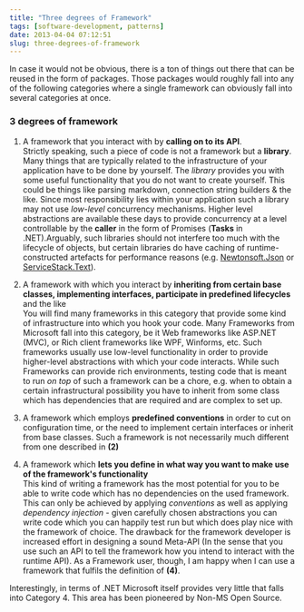 ```yaml
---
title: "Three degrees of Framework"
tags: [software-development, patterns]
date: 2013-04-04 07:12:51
slug: three-degrees-of-framework
---
```


In case it would not be obvious, there is a ton of things out there that can be reused in the form of packages. Those packages would roughly fall into any of the following categories where a single framework can obviously fall into several categories at once.

### 3 degrees of framework
1. A framework that you interact with by **calling on to its API**.<br/>
   Strictly speaking, such a piece of code is not a framework but a **library**. Many things that are typically related to the infrastructure of your application have to be done by yourself. The _library_ provides you with some useful functionality that you do not want to create yourself. This could be things like parsing markdown, connection string builders & the like. Since most responsibility lies within your application such a library may not use _low-level_ concurrency mechanisms. Higher level abstractions are available these days to provide concurrency at a level controllable by the **caller** in the form of Promises (**Tasks** in .NET).Arguably, such libraries should not interfere too much with the lifecycle of objects, but certain libraries do have caching of runtime-constructed artefacts for performance reasons (e.g. [Newtonsoft.Json][1] or [ServiceStack.Text][2]).<br/>

2. A framework with which you interact by **inheriting from certain base classes, implementing interfaces, participate in predefined lifecycles** and the like<br/>
   You will find many frameworks in this category that provide some kind of infrastructure into which you hook your code. Many Frameworks from Microsoft fall into this category, be it Web frameworks like ASP.NET (MVC), or Rich client frameworks like WPF, Winforms, etc. Such frameworks usually use low-level functionality in order to provide higher-level abstractions with which your code interacts. While such Frameworks can provide rich environments, testing code that is meant to run _on top_ of such a framework can be a chore, e.g. when to obtain a certain infrastructural possibility you have to inherit from some class which has dependencies that are required and are complex to set up. <br/>

3. A framework which employs **predefined conventions** in order to cut on configuration time, or the need to implement certain interfaces or inherit from base classes. Such a framework is not necessarily much different from one described in **(2)**

4. A framework which **lets you define in what way you want to make use of the framework's functionality**<br/>
   This kind of writing a framework has the most potential for you to be able to write code which has no dependencies on the used framework. This can only be achieved by applying _conventions_ as well as applying _dependency injection_ - given carefully chosen abstractions you can write code which you can happily test run but which does play nice with the framework of choice. The drawback for the framework developer is increased effort in designing a sound Meta-API (In the sense that you use such an API to tell the framework how you intend to interact with the runtime API). As a Framework user, though, I am happy when I can use a framework that fulfils the definition of **(4)**.

Interestingly, in terms of .NET Microsoft itself provides very little that falls into Category 4. This area has been pioneered by Non-MS Open Source. 

[1]: http://json.codeplex.com
[2]: https://github.com/ServiceStack/ServiceStack.Text
